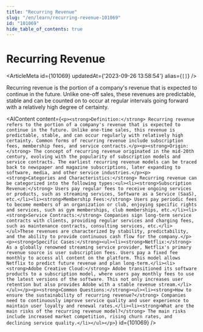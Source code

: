 ```yaml
---
title: "Recurring Revenue"
slug: "/en/learn/recurring-revenue-101069"
id: "101069"
hide_table_of_contents: true
---
```



# Recurring Revenue

<ArticleMeta id={101069} updatedAt={'2023-09-26 13:58:54'} alias={`[]`} />
<div className='border-solid border-b border-t-0 my-4 border-[var(--ifm-color-gray-300)]' />

Recurring revenue is the portion of a company's revenue that is expected to continue in the future. Unlike one-off sales, these revenues are predictable, stable and can be counted on to occur at regular intervals going forward with a relatively high degree of certainty.

<AIContent content={`<p><strong>Definition:</strong> Recurring revenue refers to the portion of a company's revenue that is expected to continue in the future. Unlike one-time sales, this revenue is predictable, stable, and can occur regularly with relatively high certainty. Common forms of recurring revenue include subscription fees, membership fees, and service contracts.</p><p><strong>Origin:</strong> The concept of recurring revenue originated in the mid-20th century, evolving with the popularity of subscription models and service contracts. The earliest recurring revenue models can be traced back to newspaper and magazine subscriptions, later expanding to software, media, and other service industries.</p><p><strong>Categories and Characteristics:</strong> Recurring revenue can be categorized into the following types:<ul><li><strong>Subscription Revenue:</strong> Users pay regular fees to receive ongoing services or products, such as streaming services, Software as a Service (SaaS), etc.</li><li><strong>Membership Fees:</strong> Users pay periodic fees to become members of an organization or club, enjoying specific rights and services, such as gym memberships, club memberships, etc.</li><li><strong>Service Contracts:</strong> Companies sign long-term service contracts with clients, providing regular services and charging fees, such as maintenance contracts, consulting services, etc.</li></ul>These revenues are characterized by stability, predictability, and the ability to provide continuous cash flow for the company.</p><p><strong>Specific Cases:</strong><ul><li><strong>Netflix:</strong> As a globally renowned streaming service provider, Netflix's primary revenue source is user subscription fees. Users pay a fixed fee monthly to access all content on the platform. This model allows Netflix to predict future revenue and plan long-term.</li><li><strong>Adobe Creative Cloud:</strong> Adobe transitioned its software products to a subscription model, where users pay monthly fees to use the latest versions of the software. This not only increases user retention but also provides Adobe with a stable revenue stream.</li></ul></p><p><strong>Common Questions:</strong><ul><li><strong>How to ensure the sustainability of recurring revenue?</strong> Companies need to continuously improve service quality and user experience to maintain user loyalty and renewal rates.</li><li><strong>What are the main risks of the recurring revenue model?</strong> The main risks include increased market competition, rising churn rates, and declining service quality.</li></ul></p>`} id={101069} />
